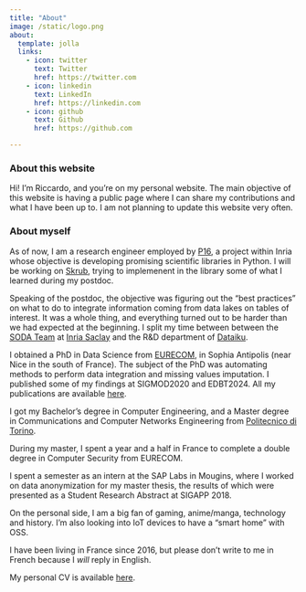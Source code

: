 ```yaml
---
title: "About"
image: /static/logo.png
about:
  template: jolla
  links:
    - icon: twitter
      text: Twitter
      href: https://twitter.com
    - icon: linkedin
      text: LinkedIn
      href: https://linkedin.com
    - icon: github
      text: Github
      href: https://github.com

---
```

### About this website
Hi! I'm Riccardo, and you're on my personal website. The main objective of this website is having a public page where I
can share my contributions and what I have been up to. I am not planning to update this website very often.

### About myself
As of now, I am a research engineer employed by [P16](https://p16.inria.fr), a project within Inria whose objective is developing promising scientific libraries in Python. I will be working on [Skrub](https://skrub-data.org/stable/), trying to implemenent in the library some of what I learned during my postdoc. 

Speaking of the postdoc, the objective was figuring out the "best practices" on what to do to integrate information coming from data lakes on tables of interest. It was a whole thing, and everything turned
out to be harder than we had expected at the beginning. 
I split my time between  between the [SODA Team](https://team.inria.fr/soda/) at 
[Inria Saclay](https://www.inria.fr/fr/centre-inria-de-saclay) and the R&D department of [Dataiku](https://www.dataiku.com).

I obtained a PhD in Data Science from [EURECOM](https://www.eurecom.fr), in Sophia Antipolis (near Nice in the south of France).
The subject of the PhD was automating methods to perform data integration and missing values imputation. I published some of my 
findings at SIGMOD2020 and EDBT2024. All my publications are available [here](/publications).

I got my Bachelor's degree in Computer Engineering, and a 
Master degree in Communications and Computer Networks Engineering from [Politecnico di Torino](https://www.polito.it). 

During my master, I spent a year and a half in France to complete a double degree in Computer Security from EURECOM.

I spent a semester as an intern at the SAP Labs in Mougins, where I worked on data anonymization for my master thesis, 
the results of which were presented as a Student Research Abstract at SIGAPP 2018.

On the personal side, I am a big fan of gaming, anime/manga, technology and history. I'm also looking into IoT devices to have a "smart home" with OSS. 

I have been living in France since 2016, but please don't write to me in French because I _will_ reply in English.  

My personal CV is available [here](/pubs/CV_cappuzzo.pdf).
